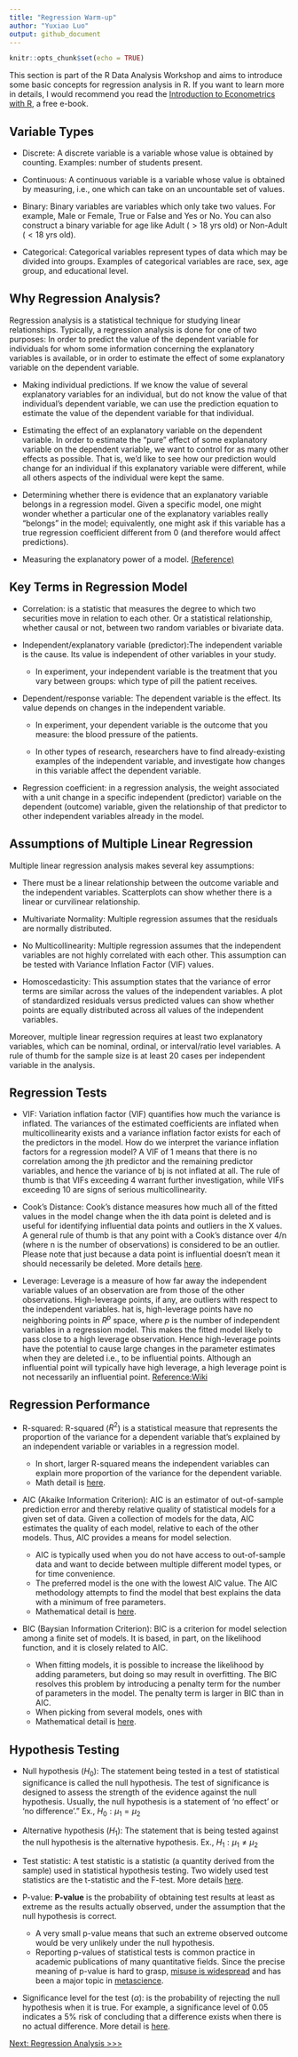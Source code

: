 ```yaml
---
title: "Regression Warm-up"
author: "Yuxiao Luo"
output: github_document
---
```


```r
knitr::opts_chunk$set(echo = TRUE)
```

This section is part of the R Data Analysis Workshop and aims to introduce some basic concepts for regression analysis in R. If you want to learn more in details, I would recommend you read the [Introduction to Econometrics with R](https://www.econometrics-with-r.org/index.html), a free e-book. 

## Variable Types 

- Discrete: A discrete variable is a variable whose value is obtained by counting. Examples: number of students present. 

- Continuous: A continuous variable is a variable whose value is obtained by measuring, i.e., one which can take on an uncountable set of values.

- Binary: Binary variables are variables which only take two values. For example, Male or Female, True or False and Yes or No. You can also construct a binary variable for age like Adult ($>18$ yrs old) or Non-Adult ($<18$ yrs old). 

- Categorical: Categorical variables represent types of data which may be divided into groups. Examples of categorical variables are race, sex, age group, and educational level. 

## Why Regression Analysis?

Regression analysis is a statistical technique for studying linear relationships. Typically, a regression analysis is done for one of two purposes: In order to predict the value of the dependent variable for individuals for whom some information concerning the explanatory variables is available, or in order to estimate the effect of some explanatory variable on the dependent variable.

- Making individual predictions. If we know the value of several explanatory variables for an individual, but do not know the value of that individual’s dependent variable, we can use the prediction equation to estimate the value of the dependent variable for that individual.

- Estimating the effect of an explanatory variable on the dependent variable. In order to estimate the “pure” effect of some explanatory variable on the dependent variable, we want to control for as many other effects as possible. That is, we’d like to see how our prediction would change for an individual if this explanatory variable were different, while all others aspects of the individual were kept the same.

- Determining whether there is evidence that an explanatory variable belongs in a regression model. Given a specific model, one might wonder whether a particular one of the explanatory variables really “belongs” in the model; equivalently, one might ask if this variable has a true regression coefficient different from 0 (and therefore would affect predictions).

- Measuring the explanatory power of a model. [(Reference)](https://www.kellogg.northwestern.edu/faculty/weber/jhu/statistics/regression.htm)

## Key Terms in Regression Model

- Correlation: is a statistic that measures the degree to which two securities move in relation to each other. Or a statistical relationship, whether causal or not, between two random variables or bivariate data.

- Independent/explanatory variable (predictor):The independent variable is the cause. Its value is independent of other variables in your study.
  
  - In experiment, your independent variable is the treatment that you vary between groups: which type of pill the patient receives.

- Dependent/response variable: The dependent variable is the effect. Its value depends on changes in the independent variable. 

  - In experiment, your dependent variable is the outcome that you measure: the blood pressure of the patients. 
  
  - In other types of research, researchers have to find already-existing examples of the independent variable, and investigate how changes in this variable affect the dependent variable.
  
- Regression coefficient: in a regression analysis, the weight associated with a unit change in a specific independent (predictor) variable on the dependent (outcome) variable, given the relationship of that predictor to other independent variables already in the model. 

## Assumptions of Multiple Linear Regression 
Multiple linear regression analysis makes several key assumptions: 

- There must be a linear relationship between the outcome variable and the independent variables. Scatterplots can show whether there is a linear or curvilinear relationship.

- Multivariate Normality: Multiple regression assumes that the residuals are normally distributed.

- No Multicollinearity: Multiple regression assumes that the independent variables are not highly correlated with each other. This assumption can be tested with Variance Inflation Factor (VIF) values. 

- Homoscedasticity: This assumption states that the variance of error terms are similar across the values of the independent variables. A plot of standardized residuals versus predicted values can show whether points are equally distributed across all values of the independent variables.

Moreover, multiple linear regression requires at least two explanatory variables, which can be nominal, ordinal, or interval/ratio level variables. A rule of thumb for the sample size is at least 20 cases per independent variable in the analysis.

## Regression Tests

- VIF: Variation inflation factor (VIF) quantifies how much the variance is inflated. The variances of the estimated coefficients are inflated when multicollinearity exists and a variance inflation factor exists for each of the predictors in the model. How do we interpret the variance inflation factors for a regression model? A VIF of 1 means that there is no correlation among the jth predictor and the remaining predictor variables, and hence the variance of bj is not inflated at all. The rule of thumb is that VIFs exceeding 4 warrant further investigation, while VIFs exceeding 10 are signs of serious multicollinearity.

- Cook's Distance: Cook's distance measures how much all of the fitted values in the model change when the ith data point is deleted and is useful for identifying influential data points and outliers in the X values. A general rule of thumb is that any point with a Cook's distance over 4/n (where n is the number of observations) is considered to be an outlier. Please note that just because a data point is influential doesn't mean it should necessarily be deleted. More details [here](https://www.statology.org/how-to-identify-influential-data-points-using-cooks-distance/).

- Leverage: Leverage is a measure of how far away the independent variable values of an observation are from those of the other observations. High-leverage points, if any, are outliers with respect to the independent variables. hat is, high-leverage points have no neighboring points in  $R^p$ space, where $p$ is the number of independent variables in a regression model. This makes the fitted model likely to pass close to a high leverage observation. Hence high-leverage points have the potential to cause large changes in the parameter estimates when they are deleted i.e., to be influential points. Although an influential point will typically have high leverage, a high leverage point is not necessarily an influential point. [Reference:Wiki](https://en.wikipedia.org/wiki/Leverage_(statistics))

## Regression Performance

- R-squared: R-squared ($R^2$) is a statistical measure that represents the proportion of the variance for a dependent variable that's explained by an independent variable or variables in a regression model. 
  
  - In short, larger R-squared means the independent variables can explain more proportion of the variance for the dependent variable. 
  - Math detail is [here](https://en.wikipedia.org/wiki/Coefficient_of_determination). 

- AIC (Akaike Information Criterion): AIC is an estimator of out-of-sample prediction error and thereby relative quality of statistical models for a given set of data. Given a collection of models for the data, AIC estimates the quality of each model, relative to each of the other models. Thus, AIC provides a means for model selection. 

  - AIC is typically used when you do not have access to out-of-sample data and want to decide between multiple different model types, or for time convenience. 
  - The preferred model is the one with the lowest AIC value. The AIC methodology attempts to find the model that best explains the data with a minimum of free parameters. 
  - Mathematical detail is [here](https://en.wikipedia.org/wiki/Akaike_information_criterion).

- BIC (Baysian Information Criterion): BIC is a criterion for model selection among a finite set of models. It is based, in part, on the likelihood function, and it is closely related
to AIC. 

  - When fitting models, it is possible to increase the likelihood by adding parameters, but doing so may result in overfitting. The BIC resolves this problem by introducing a penalty term for the number of parameters in the model. The penalty term is larger in BIC than in AIC.
  - When picking from several models, ones with 
  - Mathematical detail is [here](https://www.immagic.com/eLibrary/ARCHIVES/GENERAL/WIKIPEDI/W120607B.pdf).

## Hypothesis Testing

- Null hypothesis ($H_0$): The statement being tested in a test of statistical significance is called the null hypothesis. The test of significance is designed to assess the strength of the evidence against the null hypothesis. Usually, the null hypothesis is a statement of 'no effect' or 'no difference'." Ex., $H_0: \mu_1 = \mu_2$

- Alternative hypothesis ($H_1$): The statement that is being tested against the null hypothesis is the alternative hypothesis. Ex., $H_1: \mu_1 \neq \mu_2$

- Test statistic: A test statistic is a statistic (a quantity derived from the sample) used in statistical hypothesis testing. Two widely used test statistics are the t-statistic and the F-test. More details [here](https://en.wikipedia.org/wiki/Test_statistic).

- P-value: **P-value** is the probability of obtaining test results at least as extreme as the results actually observed, under the assumption that the null hypothesis is correct.
  
  - A very small p-value means that such an extreme observed outcome would be very unlikely under the null hypothesis. 
  - Reporting p-values of statistical tests is common practice in academic publications of many quantitative fields. Since the precise meaning of p-value is hard to grasp, [misuse is widespread](https://en.wikipedia.org/wiki/Misuse_of_p-values) and has been a major topic in [metascience](https://en.wikipedia.org/wiki/Metascience).

- Significance level for the test ($\alpha$): is the probability of rejecting the null hypothesis when it is true. For example, a significance level of 0.05 indicates a 5% risk of concluding that a difference exists when there is no actual difference. More detail is [here](https://blog.minitab.com/en/adventures-in-statistics-2/understanding-hypothesis-tests-significance-levels-alpha-and-p-values-in-statistics). 

[Next: Regression Analysis >>>](https://github.com/YuxiaoLuo/r_analysis_dri_2022/blob/main/regression_analysis.md)
